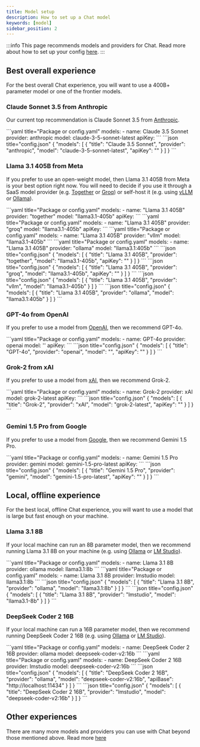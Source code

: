 ```yaml
---
title: Model setup
description: How to set up a Chat model
keywords: [model]
sidebar_position: 2
---
```



:::info
This page recommends models and providers for Chat. Read more about how to set up your config [here](../reference.md).
:::

## Best overall experience

For the best overall Chat experience, you will want to use a 400B+ parameter model or one of the frontier models.

### Claude Sonnet 3.5 from Anthropic

Our current top recommendation is Claude Sonnet 3.5 from [Anthropic](../customize/model-providers/top-level/anthropic.mdx).

<Tabs groupId="config-example">
  <TabItem value="yaml" label="YAML">
  ```yaml title="Package or config.yaml"
  models:
    - name: Claude 3.5 Sonnet
      provider: anthropic
      model: claude-3-5-sonnet-latest
      apiKey: <YOUR_ANTHROPIC_API_KEY>
  ```
  </TabItem>
  <TabItem value="json" label="JSON">
  ```json title="config.json"
  {
    "models": [
      {
        "title": "Claude 3.5 Sonnet",
        "provider": "anthropic",
        "model": "claude-3-5-sonnet-latest",
        "apiKey": "<YOUR_ANTHROPIC_API_KEY>"
      }
    ]
  }
  ```
  </TabItem>
</Tabs>

### Llama 3.1 405B from Meta

If you prefer to use an open-weight model, then Llama 3.1 405B from Meta is your best option right now. You will need to decide if you use it through a SaaS model provider (e.g. [Together](../customize/model-providers/more/together.mdx) or [Groq](../customize/model-providers/more/groq.mdx)) or self-host it (e.g. using [vLLM](../customize/model-providers//more/vllm.mdx) or [Ollama](../customize/model-providers/top-level/ollama.mdx)).

<Tabs groupId="config-example">
  <TabItem value="yaml" label="YAML">
    <Tabs groupId="providers">
        <TabItem value="Together">
        ```yaml title="Package or config.yaml"
        models:
          - name: "Llama 3.1 405B"
            provider: "together"
            model: "llama3.1-405b"
            apiKey: <YOUR_TOGETHER_API_KEY>
        ```
        </TabItem>
        <TabItem value="Groq">
        ```yaml title="Package or config.yaml"
        models:
          - name: "Llama 3.1 405B"
            provider: "groq"
            model: "llama3.1-405b"
            apiKey: <YOUR_GROQ_API_KEY>
        ```
        </TabItem>
        <TabItem value="vLLM">
        ```yaml title="Package or config.yaml"
        models:
          - name: "Llama 3.1 405B"
            provider: "vllm"
            model: "llama3.1-405b"
        ```
        </TabItem>
        <TabItem value="Ollama">
        ```yaml title="Package or config.yaml"
        models:
          - name: "Llama 3.1 405B"
            provider: "ollama"
            model: "llama3.1:405b"
        ```
        </TabItem>
    </Tabs>
  </TabItem>
  <TabItem value="json" label="JSON">
    <Tabs groupId="providers">
        <TabItem value="Together">
        ```json title="config.json"
        {
          "models": [
            {
              "title": "Llama 3.1 405B",
              "provider": "together",
              "model": "llama3.1-405b",
              "apiKey": "<YOUR_TOGETHER_API_KEY>"
            }
          ]
        }
        ```
        </TabItem>
        <TabItem value="Groq">
        ```json title="config.json"
        {
          "models": [
            {
              "title": "Llama 3.1 405B",
              "provider": "groq",
              "model": "llama3.1-405b",
              "apiKey": "<YOUR_GROQ_API_KEY>"
            }
          ]
        }
        ```
        </TabItem>
        <TabItem value="vLLM">
        ```json title="config.json"
        {
          "models": [
            {
              "title": "Llama 3.1 405B",
              "provider": "vllm",
              "model": "llama3.1-405b"
            }
          ]
        }
        ```
        </TabItem>
        <TabItem value="Ollama">
        ```json title="config.json"
        {
          "models": [
            {
              "title": "Llama 3.1 405B",
              "provider": "ollama",
              "model": "llama3.1:405b"
            }
          ]
        }
        ```
        </TabItem>
    </Tabs>
  </TabItem>
</Tabs>

### GPT-4o from OpenAI

If you prefer to use a model from [OpenAI](../customize/model-providers/top-level/openai.mdx), then we recommend GPT-4o.

<Tabs groupId="config-example">
  <TabItem value="yaml" label="YAML">
  ```yaml title="Package or config.yaml"
  models:
    - name: GPT-4o
      provider: openai
      model: ''
      apiKey: <YOUR_OPENAI_API_KEY>
  ```
  </TabItem>
  <TabItem value="json" label="JSON">
  ```json title="config.json"
  {
    "models": [
      {
        "title": "GPT-4o",
        "provider": "openai",
        "model": "",
        "apiKey": "<YOUR_OPENAI_API_KEY>"
      }
    ]
  }
  ```
  </TabItem>
</Tabs>

### Grok-2 from xAI

If you prefer to use a model from [xAI](../customize/model-providers/top-level/xAI.mdx), then we recommend Grok-2.

<Tabs groupId="config-example">
  <TabItem value="yaml" label="YAML">
  ```yaml title="Package or config.yaml"
  models:
    - name: Grok-2
      provider: xAI
      model: grok-2-latest
      apiKey: <YOUR_XAI_API_KEY>
  ```
  </TabItem>
  <TabItem value="json" label="JSON">
  ```json title="config.json"
  {
    "models": [
      {
        "title": "Grok-2",
        "provider": "xAI",
        "model": "grok-2-latest",
        "apiKey": "<YOUR_XAI_API_KEY>"
      }
    ]
  }
  ```
  </TabItem>
</Tabs>

### Gemini 1.5 Pro from Google

If you prefer to use a model from [Google](../customize/model-providers/top-level/gemini.mdx), then we recommend Gemini 1.5 Pro.

<Tabs groupId="config-example">
  <TabItem value="yaml" label="YAML">
  ```yaml title="Package or config.yaml"
  models:
    - name: Gemini 1.5 Pro
      provider: gemini
      model: gemini-1.5-pro-latest
      apiKey: <YOUR_GEMINI_API_KEY>
  ```
  </TabItem>
  <TabItem value="json" label="JSON">
  ```json title="config.json"
  {
    "models": [
      {
        "title": "Gemini 1.5 Pro",
        "provider": "gemini",
        "model": "gemini-1.5-pro-latest",
        "apiKey": "<YOUR_GEMINI_API_KEY>"
      }
    ]
  }
  ```
  </TabItem>
</Tabs>

## Local, offline experience

For the best local, offline Chat experience, you will want to use a model that is large but fast enough on your machine.

### Llama 3.1 8B

If your local machine can run an 8B parameter model, then we recommend running Llama 3.1 8B on your machine (e.g. using [Ollama](../customize/model-providers/top-level/ollama.mdx) or [LM Studio](../customize/model-providers/more/lmstudio.mdx)).

<Tabs groupId="config-example">
  <TabItem value="yaml" label="YAML">
    <Tabs groupId="providers">
      <TabItem value="Ollama">
      ```yaml title="Package or config.yaml"
      models:
        - name: Llama 3.1 8B
          provider: ollama
          model: llama3.1:8b
      ```
      </TabItem>
      <TabItem value="LM Studio">
      ```yaml title="Package or config.yaml"
      models:
        - name: Llama 3.1 8B
          provider: lmstudio
          model: llama3.1:8b
      ```
      </TabItem>
    </Tabs>
  </TabItem>
  <TabItem value="json" label="JSON">
    <Tabs groupId="providers">
      <TabItem value="Ollama">
      ```json title="config.json"
      {
        "models": [
          {
            "title": "Llama 3.1 8B",
            "provider": "ollama",
            "model": "llama3.1:8b"
          }
        ]
      }
      ```
      </TabItem>
      <TabItem value="LM Studio">
      ```json title="config.json"
      {
        "models": [
          {
            "title": "Llama 3.1 8B",
            "provider": "lmstudio",
            "model": "llama3.1-8b"
          }
        ]
      }
      ```
      </TabItem>
    </Tabs>
  </TabItem>
</Tabs>

### DeepSeek Coder 2 16B

If your local machine can run a 16B parameter model, then we recommend running DeepSeek Coder 2 16B (e.g. using [Ollama](../customize/model-providers/top-level/ollama.mdx) or [LM Studio](../customize/model-providers/more/lmstudio.mdx)).

<Tabs groupId="config-example">
  <TabItem value="yaml" label="YAML">
    <Tabs groupId="providers">
        <TabItem value="Ollama">
        ```yaml title="Package or config.yaml"
        models:
          - name: DeepSeek Coder 2 16B
            provider: ollama
            model: deepseek-coder-v2:16b
        ```
        </TabItem>
        <TabItem value="LM Studio">
        ```yaml title="Package or config.yaml"
        models:
          - name: DeepSeek Coder 2 16B
            provider: lmstudio
            model: deepseek-coder-v2:16b
        ```
        </TabItem>
    </Tabs>
  </TabItem>
  <TabItem value="json" label="JSON">
    <Tabs groupId="providers">
      <TabItem value="Ollama">
      ```json title="config.json"
      {
        "models": [
          {
            "title": "DeepSeek Coder 2 16B",
            "provider": "ollama",
            "model": "deepseek-coder-v2:16b",
            "apiBase": "http://localhost:11434"
          }
        ]
      }
      ```
      </TabItem>
      <TabItem value="LM Studio">
      ```json title="config.json"
      {
        "models": [
          {
            "title": "DeepSeek Coder 2 16B",
            "provider": "lmstudio",
            "model": "deepseek-coder-v2:16b"
          }
        ]
      }
      ```
      </TabItem>
    </Tabs>
  </TabItem>
</Tabs>

## Other experiences

There are many more models and providers you can use with Chat beyond those mentioned above. Read more [here](../customize/model-types/chat.md)
